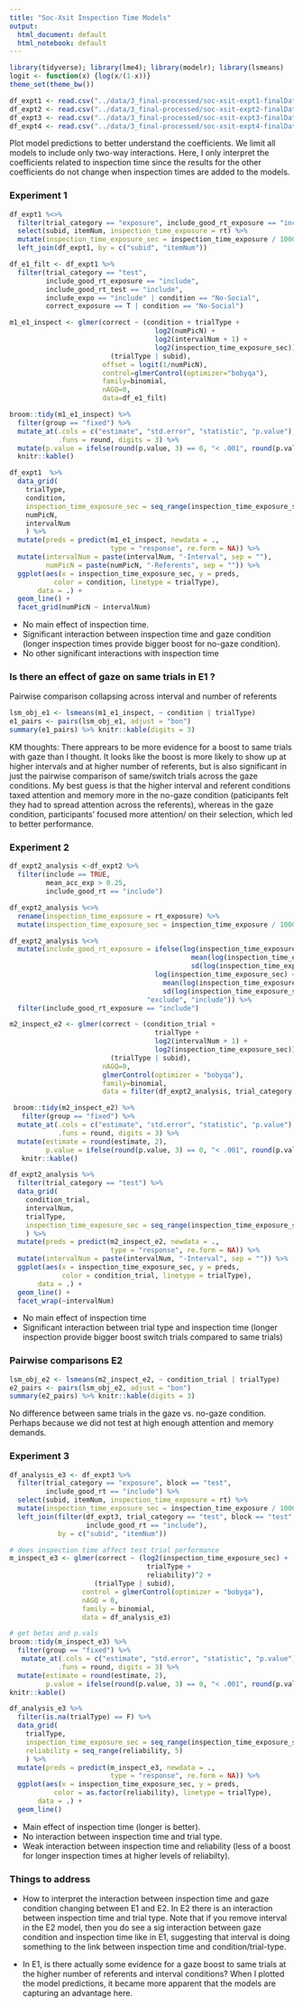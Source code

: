 ```yaml
---
title: "Soc-Xsit Inspection Time Models"
output:
  html_document: default
  html_notebook: default
---
```


```r
library(tidyverse); library(lme4); library(modelr); library(lsmeans)
logit <- function(x) {log(x/(1-x))}
theme_set(theme_bw())

df_expt1 <- read.csv("../data/3_final-processed/soc-xsit-expt1-finalData.csv", stringsAsFactors = F)
df_expt2 <- read.csv("../data/3_final-processed/soc-xsit-expt2-finalData.csv", stringsAsFactors = F)
df_expt3 <- read.csv("../data/3_final-processed/soc-xsit-expt3-finalData.csv", stringsAsFactors = F)
df_expt4 <- read.csv("../data/3_final-processed/soc-xsit-expt4-finalData.csv", stringsAsFactors = F)
```

Plot model predictions to better understand the coefficients. We limit all models to include only two-way interactions. Here, I only interpret the coefficients related to inspection time since the results for the other coefficients do not change when inspection times are added to the models.

### Experiment 1

```r
df_expt1 %<>% 
  filter(trial_category == "exposure", include_good_rt_exposure == "include") %>% 
  select(subid, itemNum, inspection_time_exposure = rt) %>% 
  mutate(inspection_time_exposure_sec = inspection_time_exposure / 1000) %>% 
  left_join(df_expt1, by = c("subid", "itemNum")) 

df_e1_filt <- df_expt1 %>% 
  filter(trial_category == "test", 
         include_good_rt_exposure == "include",
         include_good_rt_test == "include",
         include_expo == "include" | condition == "No-Social",
         correct_exposure == T | condition == "No-Social")
```

```r
m1_e1_inspect <- glmer(correct ~ (condition + trialType + 
                                    log2(numPicN) + 
                                    log2(intervalNum + 1) +
                                    log2(inspection_time_exposure_sec))^2 + 
                         (trialType | subid), 
                       offset = logit(1/numPicN), 
                       control=glmerControl(optimizer="bobyqa"),
                       family=binomial, 
                       nAGQ=0,
                       data=df_e1_filt)

broom::tidy(m1_e1_inspect) %>% 
  filter(group == "fixed") %>% 
  mutate_at(.cols = c("estimate", "std.error", "statistic", "p.value"), 
            .funs = round, digits = 3) %>% 
  mutate(p.value = ifelse(round(p.value, 3) == 0, "< .001", round(p.value, 3))) %>% 
  knitr::kable()
```

```r
df_expt1  %>%
  data_grid(
    trialType,
    condition,
    inspection_time_exposure_sec = seq_range(inspection_time_exposure_sec, 10),
    numPicN,
    intervalNum
    ) %>% 
  mutate(preds = predict(m1_e1_inspect, newdata = ., 
                         type = "response", re.form = NA)) %>% 
  mutate(intervalNum = paste(intervalNum, "-Interval", sep = ""),
         numPicN = paste(numPicN, "-Referents", sep = "")) %>% 
  ggplot(aes(x = inspection_time_exposure_sec, y = preds, 
           color = condition, linetype = trialType),
       data = .) +
  geom_line() +
  facet_grid(numPicN ~ intervalNum)
```

* No main effect of inspection time. 
* Significant interaction between inspection time and gaze condition (longer inspection times provide bigger boost for no-gaze condition).
* No other significant interactions with inspection time

### Is there an effect of gaze on same trials in E1 ?

Pairwise comparison collapsing across interval and number of referents

```r
lsm_obj_e1 <- lsmeans(m1_e1_inspect, ~ condition | trialType)
e1_pairs <- pairs(lsm_obj_e1, adjust = "bon")
summary(e1_pairs) %>% knitr::kable(digits = 3)
```

KM thoughts: There apprears to be more evidence for a boost to same trials with gaze  than I thought. It looks like the boost is more likely to show up at higher intervals and at higher number of referents, but is also significant in just the pairwise comparison of same/switch trials across the gaze conditions. My best guess is that the higher interval and referent conditions taxed attention and memory more in the no-gaze condition (paticipants felt they had to spread attention across the referents), whereas in the gaze condition, participants' focused more attention/ on their selection, which led to better performance. 
 
### Experiment 2

```r
df_expt2_analysis <-df_expt2 %>% 
  filter(include == TRUE, 
         mean_acc_exp > 0.25, 
         include_good_rt == "include")

df_expt2_analysis %<>% 
  rename(inspection_time_exposure = rt_exposure) %>% 
  mutate(inspection_time_exposure_sec = inspection_time_exposure / 1000)

df_expt2_analysis %<>% 
  mutate(include_good_rt_exposure = ifelse(log(inspection_time_exposure_sec) >
                                             mean(log(inspection_time_exposure_sec)) + 2 *
                                             sd(log(inspection_time_exposure_sec)) |
                                    log(inspection_time_exposure_sec) <
                                      mean(log(inspection_time_exposure_sec)) - 2 *
                                      sd(log(inspection_time_exposure_sec)),
                                  "exclude", "include")) %>% 
  filter(include_good_rt_exposure == "include")
```

```r
m2_inspect_e2 <- glmer(correct ~ (condition_trial + 
                                    trialType +
                                    log2(intervalNum + 1) +
                                    log2(inspection_time_exposure_sec))^2 +
                         (trialType | subid), 
                       nAGQ=0,
                       glmerControl(optimizer = "bobyqa"),
                       family=binomial,
                       data = filter(df_expt2_analysis, trial_category == "test"))

 broom::tidy(m2_inspect_e2) %>% 
   filter(group == "fixed") %>% 
  mutate_at(.cols = c("estimate", "std.error", "statistic", "p.value"), 
            .funs = round, digits = 3) %>% 
  mutate(estimate = round(estimate, 2),
         p.value = ifelse(round(p.value, 3) == 0, "< .001", round(p.value, 3))) %>%  
   knitr::kable()
```

```r
df_expt2_analysis %>% 
  filter(trial_category == "test") %>%
  data_grid(
    condition_trial,
    intervalNum,
    trialType,
    inspection_time_exposure_sec = seq_range(inspection_time_exposure_sec, 10)
    ) %>% 
  mutate(preds = predict(m2_inspect_e2, newdata = ., 
                         type = "response", re.form = NA)) %>% 
  mutate(intervalNum = paste(intervalNum, "-Interval", sep = "")) %>% 
  ggplot(aes(x = inspection_time_exposure_sec, y = preds, 
             color = condition_trial, linetype = trialType),
       data = .) +
  geom_line() +
  facet_wrap(~intervalNum)
```

* No main effect of inspection time
* Significant interaction between trial type and inspection time (longer inspection provide bigger boost switch trials compared to same trials)

### Pairwise comparisons E2

```r
lsm_obj_e2 <- lsmeans(m2_inspect_e2, ~ condition_trial | trialType)
e2_pairs <- pairs(lsm_obj_e2, adjust = "bon")
summary(e2_pairs) %>% knitr::kable(digits = 3)
```

No difference between same trials in the gaze vs. no-gaze condition. Perhaps because we did not test at high enough attention and memory demands.

### Experiment 3

```r
df_analysis_e3 <- df_expt3 %>% 
  filter(trial_category == "exposure", block == "test", 
         include_good_rt == "include") %>% 
  select(subid, itemNum, inspection_time_exposure = rt) %>% 
  mutate(inspection_time_exposure_sec = inspection_time_exposure / 1000) %>% 
  left_join(filter(df_expt3, trial_category == "test", block == "test", 
                   include_good_rt == "include"), 
            by = c("subid", "itemNum")) 
```

```r
# does inspection time affect test trial performance
m_inspect_e3 <- glmer(correct ~ (log2(inspection_time_exposure_sec) + 
                                  trialType + 
                                  reliability)^2 + 
                     (trialType | subid),
                  control = glmerControl(optimizer = "bobyqa"), 
                  nAGQ = 0,
                  family = binomial,
                  data = df_analysis_e3)

# get betas and p.vals
broom::tidy(m_inspect_e3) %>% 
  filter(group == "fixed") %>% 
   mutate_at(.cols = c("estimate", "std.error", "statistic", "p.value"), 
            .funs = round, digits = 3) %>% 
  mutate(estimate = round(estimate, 2),
         p.value = ifelse(round(p.value, 3) == 0, "< .001", round(p.value, 3))) %>% 
knitr::kable()
```

```r
df_analysis_e3 %>% 
  filter(is.na(trialType) == F) %>%
  data_grid(
    trialType,
    inspection_time_exposure_sec = seq_range(inspection_time_exposure_sec, 10),
    reliability = seq_range(reliability, 5)
    ) %>% 
  mutate(preds = predict(m_inspect_e3, newdata = ., 
                         type = "response", re.form = NA)) %>% 
  ggplot(aes(x = inspection_time_exposure_sec, y = preds, 
           color = as.factor(reliability), linetype = trialType),
       data = .) +
  geom_line() 
```

* Main effect of inspection time (longer is better). 
* No interaction between inspection time and trial type. 
* Weak interaction between inspection time and reliability (less of a boost for longer inspection times at higher levels of reliabilty).

### Things to address

* How to interpret the interaction between inspection time and gaze condition changing between E1 and E2. In E2 there is an interaction between inspection time and trial type. 
Note that if you remove interval in the E2 model, then you do see a sig interaction between gaze condition and inspection time like in E1, suggesting that interval is doing something to the link between inspection time and condition/trial-type.

* In E1, is there actually some evidence for a gaze boost to same trials at the higher number of referents and interval conditions? When I plotted the model predictions, it became more apparent that the models are capturing an advantage here. 

